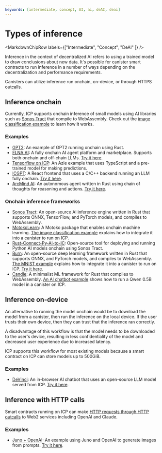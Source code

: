 ```yaml
---
keywords: [intermediate, concept, AI, ai, deAI, deai]
---
```



# Types of inference

<MarkdownChipRow labels={["Intermediate", "Concept", "DeAI" ]} />



Inference in the context of decentralized AI refers to using a trained model to draw conclusions about new data.
It's possible for canister smart contracts to run inference in a number of ways depending on the decentralization and performance requirements.

Canisters can utilize inference run onchain, on-device, or through HTTPS outcalls.

## Inference onchain

Currently, ICP supports onchain inference of small models using AI libraries such as [Sonos Tract](https://github.com/sonos/tract) that compile to WebAssembly.
Check out the [image classification example](/ecosystem?tag=AI) to learn how it works.

### Examples

- [GPT2](https://github.com/modclub-app/rust-connect-py-ai-to-ic/tree/main/internet_computer/examples/gpt2): An example of GPT2 running onchain using Rust.
- [ELNA AI](https://github.com/elna-ai): A fully onchain AI agent platform and marketplace. Supports both onchain and off-chain LLMs. [Try it here](https://dapp.elna.ai/).
- [Tensorflow on ICP](https://github.com/carlosarturoceron/decentAI): An Azle example that uses TypeScript and a pre-trained model for making predictions.
- [ICGPT](https://github.com/icppWorld/icgpt): A React frontend that uses a C/C++ backend running an LLM fully onchain. [Try it here](https://icgpt.icpp.world/).
- [ArcMind AI](https://github.com/arcmindai/arcmindai): An autonomous agent written in Rust using chain of thoughts for reasoning and actions. [Try it here](https://arcmindai.app).

### Onchain inference frameworks

- [Sonos Tract](https://github.com/sonos/tract): An open-source AI inference engine written in Rust that supports ONNX, TensorFlow, and PyTorch models, and compiles to WebAssembly.
- [MotokoLearn](https://github.com/ildefons/motokolearn): A Motoko package that enables onchain machine learning.
  [The image classification example](https://github.com/dfinity/examples/tree/master/rust/image-classification) explains how to integrate it into a canister to run on ICP.
- [Rust-Connect-Py-AI-to-IC](https://github.com/jeshli/rust-connect-py-ai-to-ic): Open-source tool for deploying and running Python AI models onchain using Sonos Tract.
- [Burn](https://github.com/tracel-ai/burn): An open-source deep learning framework written in Rust that supports ONNX, and PyTorch models, and compiles to WebAssembly.
  [The MNIST example](https://github.com/smallstepman/ic-mnist) explains how to integrate it into a canister to run on ICP. [Try it here](https://jsi2g-jyaaa-aaaam-abnia-cai.icp0.io/).
- [Candle](https://github.com/huggingface/candle): A minimalist ML framework for Rust that compiles to WebAssembly.
  [An AI chatbot example](https://github.com/ldclabs/ic-panda/tree/main/src/ic_panda_ai) shows how to run a Qwen 0.5B model in a canister on ICP.


## Inference on-device

An alternative to running the model onchain would be to download the model from a canister, then run the inference on the local device. If the user trusts their own device, then they can trust that the inference ran correctly.

A disadvantage of this workflow is that the model needs to be downloaded to the user's device, resulting in less confidentiality of the model and decreased user experience due to increased latency.

ICP supports this workflow for most existing models because a smart contract on ICP can store models up to 500GiB.

### Examples

- [DeVinci](https://github.com/patnorris/DecentralizedAIonIC): An in-browser AI chatbot that uses an open-source LLM model served from ICP. [Try it here](https://x6occ-biaaa-aaaai-acqzq-cai.icp0.io/).


## Inference with HTTP calls

Smart contracts running on ICP can make [HTTP requests through HTTP outcalls](/docs/building-apps/network-features/using-http/https-outcalls/overview) to Web2 services including OpenAI and Claude.

### Examples

- [Juno + OpenAI](https://github.com/peterpeterparker/juno-openai): An example using Juno and OpenAI to generate images from prompts. [Try it here](https://pycrs-xiaaa-aaaal-ab6la-cai.icp0.io/).

